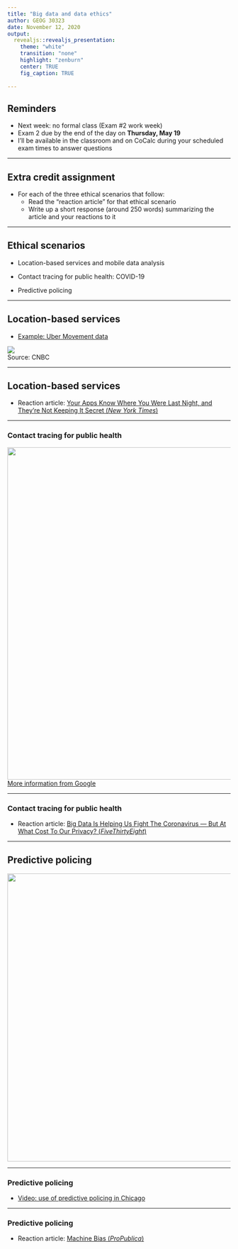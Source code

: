 ```yaml
---
title: "Big data and data ethics"
author: GEOG 30323
date: November 12, 2020
output: 
  revealjs::revealjs_presentation: 
    theme: "white"
    transition: "none"
    highlight: "zenburn"
    center: TRUE
    fig_caption: TRUE
    
---
```


## Reminders

* Next week: no formal class (Exam #2 work week)
* Exam 2 due by the end of the day on __Thursday, May 19__
* I'll be available in the classroom and on CoCalc during your scheduled exam times to answer questions

---

## Extra credit assignment

* For each of the three ethical scenarios that follow: 
  - Read the "reaction article" for that ethical scenario
  - Write up a short response (around 250 words) summarizing the article and your reactions to it

---

## Ethical scenarios

* Location-based services and mobile data analysis

* Contact tracing for public health: COVID-19

* Predictive policing

---

## Location-based services

* [Example: Uber Movement data](https://movement.uber.com/?lang=en-US)

<img src="https://image.cnbcfm.com/api/v1/image/106170365-1570549735005uber-tracking.jpg?v=1570549772?w=720&h=405"><figcaption>Source: CNBC</figcaption>

---

## Location-based services

* Reaction article: [Your Apps Know Where You Were Last Night, and They're Not Keeping It Secret (_New York Times_)](https://www.nytimes.com/interactive/2018/12/10/business/location-data-privacy-apps.html)

---

### Contact tracing for public health

<img src=img/contact_tracing.jpg style="width: 750px"><figcaption>[More information from Google](https://blog.google/inside-google/company-announcements/apple-and-google-partner-covid-19-contact-tracing-technology)</figcaption>

---

### Contact tracing for public health

* Reaction article: [Big Data Is Helping Us Fight The Coronavirus — But At What Cost To Our Privacy? (_FiveThirtyEight_)](https://fivethirtyeight.com/features/big-data-is-helping-us-fight-the-coronavirus-but-at-what-cost-to-our-privacy/)

---

## Predictive policing

<img src="https://www.pluggedin.com/wp-content/uploads/2019/12/minority-report-2048x1354.jpg" style="width: 650px"></figcaption>

---

### Predictive policing

* [Video: use of predictive policing in Chicago](http://abc7chicago.com/video/embed/?pid=1486730)

---

### Predictive policing

* Reaction article: [Machine Bias (_ProPublica_)](https://www.propublica.org/article/machine-bias-risk-assessments-in-criminal-sentencing)











<style>

.reveal section img {
  background:none; 
  border:none; 
  box-shadow:none;
  }

h3 {



}
  
</style>

